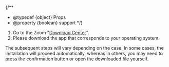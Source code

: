 
{/**
  * @typedef {object} Props
  * @property {boolean} support
  */}

1. Go to the Zoom "[Download Center](https://zoom.us/download)".
2. Please download the app that corresponds to your operating system. 

The subsequent steps will vary depending on the case. In some cases, the installation will proceed automatically, whereas in others, you may need to press the confirmation button or open the downloaded file yourself.
<Support lang="en" show={props.support} />
